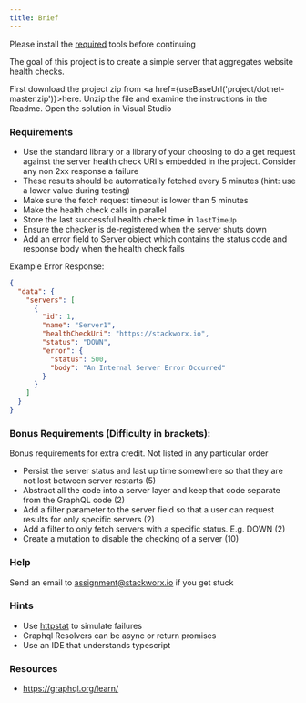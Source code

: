 ```yaml
---
title: Brief
---
```



Please install the [required](requirements) tools before continuing

The goal of this project is to create a simple server that aggregates website health checks.

First download the project zip from <a href={useBaseUrl('project/dotnet-master.zip')}>here</a>.
Unzip the file and examine the instructions in the Readme.
Open the solution in Visual Studio

### Requirements

- Use the standard library or a library of your choosing to do a get request against the server health check URI's embedded in the project. Consider any non 2xx response a failure
- These results should be automatically fetched every 5 minutes (hint: use a lower value during testing)
- Make sure the fetch request timeout is lower than 5 minutes
- Make the health check calls in parallel
- Store the last successful health check time in `lastTimeUp`
- Ensure the checker is de-registered when the server shuts down
- Add an error field to Server object which contains the status code and response body when the health check fails

Example Error Response:

```json
{
  "data": {
    "servers": [
      {
        "id": 1,
        "name": "Server1",
        "healthCheckUri": "https://stackworx.io",
        "status": "DOWN",
        "error": {
          "status": 500,
          "body": "An Internal Server Error Occurred"
        }
      }
    ]
  }
}
```

### Bonus Requirements (Difficulty in brackets):

Bonus requirements for extra credit. Not listed in any particular order

- Persist the server status and last up time somewhere so that they are not lost between server restarts (5)
- Abstract all the code into a server layer and keep that code separate from the GraphQL code (2)
- Add a filter parameter to the server field so that a user can request results for only specific servers (2)
- Add a filter to only fetch servers with a specific status. E.g. DOWN (2)
- Create a mutation to disable the checking of a server (10)

### Help

Send an email to <assignment@stackworx.io> if you get stuck

### Hints

- Use [httpstat](http://httpstat.us/) to simulate failures
- Graphql Resolvers can be async or return promises
- Use an IDE that understands typescript

### Resources

- https://graphql.org/learn/
